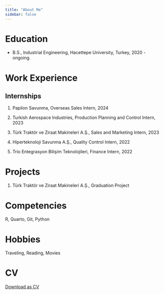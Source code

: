 ```yaml
---
title: "About Me"
sidebar: false 
---
```


# Education

-   B.S., Industrial Engineering, Hacettepe University, Turkey, 2020 - ongoing.

# Work Experience

## Internships

1.  Papilon Savunma, Overseas Sales Intern, 2024

2.  Turkish Aerospace Industries, Production Planning and Control Intern, 2023

3.  Türk Traktör ve Ziraat Makineleri A.Ş., Sales and Marketing Intern, 2023

4.  Hiperteknoloji Savunma A.Ş., Quality Control Intern, 2022

5.  Trio Entegrasyon Bilişim Teknolojileri, Finance Intern, 2022

# Projects

1.  Türk Traktör ve Ziraat Makineleri A.Ş., Graduation Project

# Competencies

R, Quarto, Git, Python

# Hobbies

Traveling, Reading, Movies

# CV

[Download as CV](https://drive.google.com/file/d/1tmKNpkVi0W8pvsuyiqYeQpYzhNR0GMme/view?usp=drive_link)
